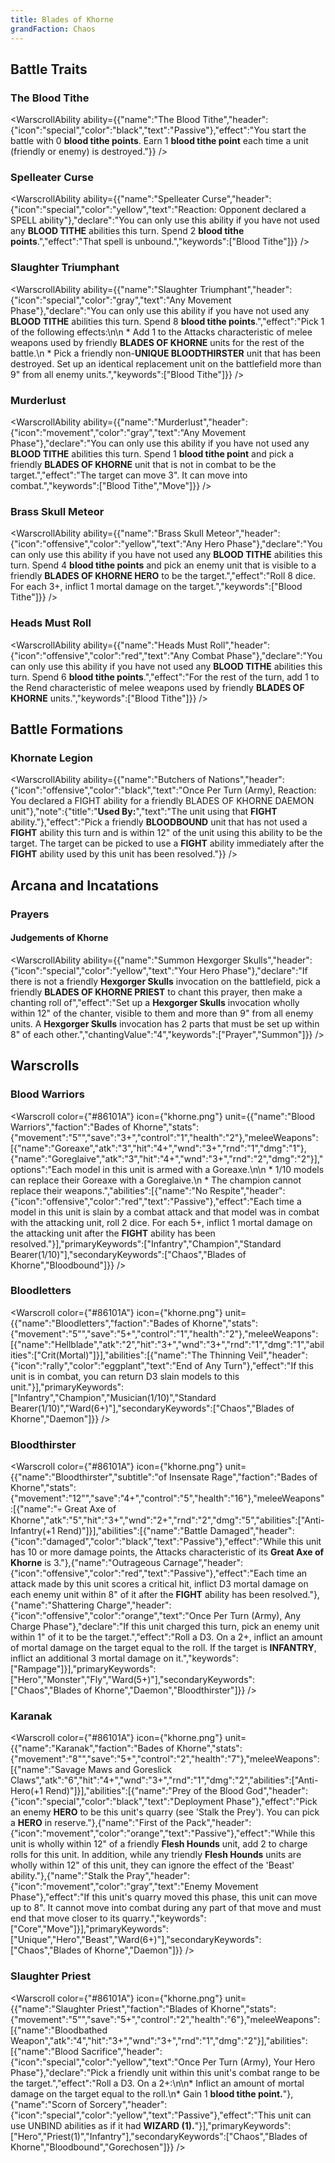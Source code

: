 ```yaml
---
title: Blades of Khorne
grandFaction: Chaos
---
```



## Battle Traits

### The Blood Tithe

<WarscrollAbility ability={{"name":"The Blood Tithe","header":{"icon":"special","color":"black","text":"Passive"},"effect":"You start the battle with 0 **blood tithe points**. Earn 1 **blood tithe point** each time a unit (friendly or enemy) is destroyed."}} />

### Spelleater Curse

<WarscrollAbility ability={{"name":"Spelleater Curse","header":{"icon":"special","color":"yellow","text":"Reaction: Opponent declared a SPELL ability"},"declare":"You can only use this ability if you have not used any **BLOOD TITHE** abilities this turn. Spend 2 **blood tithe points**.","effect":"That spell is unbound.","keywords":["Blood Tithe"]}} />

### Slaughter Triumphant

<WarscrollAbility ability={{"name":"Slaughter Triumphant","header":{"icon":"special","color":"gray","text":"Any Movement Phase"},"declare":"You can only use this ability if you have not used any **BLOOD TITHE** abilities this turn. Spend 8 **blood tithe points**.","effect":"Pick 1 of the following effects:\n\n * Add 1 to the Attacks characteristic of melee weapons used by friendly **BLADES OF KHORNE** units for the rest of the battle.\n * Pick a friendly non-**UNIQUE BLOODTHIRSTER** unit that has been destroyed. Set up an identical replacement unit on the battlefield more than 9\" from all enemy units.","keywords":["Blood Tithe"]}} />

### Murderlust

<WarscrollAbility ability={{"name":"Murderlust","header":{"icon":"movement","color":"gray","text":"Any Movement Phase"},"declare":"You can only use this ability if you have not used any **BLOOD TITHE** abilities this turn. Spend 1 **blood tithe point** and pick a friendly **BLADES OF KHORNE** unit that is not in combat to be the target.","effect":"The target can move 3\". It can move into combat.","keywords":["Blood Tithe","Move"]}} />

### Brass Skull Meteor

<WarscrollAbility ability={{"name":"Brass Skull Meteor","header":{"icon":"offensive","color":"yellow","text":"Any Hero Phase"},"declare":"You can only use this ability if you have not used any **BLOOD TITHE** abilities this turn. Spend 4 **blood tithe points** and pick an enemy unit that is visible to a friendly **BLADES OF KHORNE HERO** to be the target.","effect":"Roll 8 dice. For each 3+, inflict 1 mortal damage on the target.","keywords":["Blood Tithe"]}} />

### Heads Must Roll

<WarscrollAbility ability={{"name":"Heads Must Roll","header":{"icon":"offensive","color":"red","text":"Any Combat Phase"},"declare":"You can only use this ability if you have not used any **BLOOD TITHE** abilities this turn. Spend 6 **blood tithe points**.","effect":"For the rest of the turn, add 1 to the Rend characteristic of melee weapons used by friendly **BLADES OF KHORNE** units.","keywords":["Blood Tithe"]}} />



## Battle Formations

### Khornate Legion

<WarscrollAbility ability={{"name":"Butchers of Nations","header":{"icon":"offensive","color":"black","text":"Once Per Turn (Army), Reaction: You declared a FIGHT ability for a friendly BLADES OF KHORNE DAEMON unit"},"note":{"title":"**Used By:**","text":"The unit using that **FIGHT** ability."},"effect":"Pick a friendly **BLOODBOUND** unit that has not used a **FIGHT** ability this turn and is within 12\" of the unit using this ability to be the target. The target can be picked to use a **FIGHT** ability immediately after the **FIGHT** ability used by this unit has been resolved."}} />



## Arcana and Incatations

### Prayers

#### Judgements of Khorne

<WarscrollAbility ability={{"name":"Summon Hexgorger Skulls","header":{"icon":"special","color":"yellow","text":"Your Hero Phase"},"declare":"If there is not a friendly **Hexgorger Skulls** invocation on the battlefield, pick a friendly **BLADES OF KHORNE PRIEST** to chant this prayer, then make a chanting roll of","effect":"Set up a **Hexgorger Skulls** invocation wholly within 12\" of the chanter, visible to them and more than 9\" from all enemy units. A **Hexgorger Skulls** invocation has 2 parts that must be set up within 8\" of each other.","chantingValue":"4","keywords":["Prayer","Summon"]}} />





## Warscrolls

### Blood Warriors

<Warscroll color={"#86101A"} icon={"khorne.png"} unit={{"name":"Blood Warriors","faction":"Bades of Khorne","stats":{"movement":"5\"","save":"3+","control":"1","health":"2"},"meleeWeapons":[{"name":"Goreaxe","atk":"3","hit":"4+","wnd":"3+","rnd":"1","dmg":"1"},{"name":"Goreglaive","atk":"3","hit":"4+","wnd":"3+","rnd":"2","dmg":"2"}],"options":"Each model in this unit is armed with a Goreaxe.\n\n * 1/10 models can replace their Goreaxe with a Goreglaive.\n * The champion cannot replace their weapons.","abilities":[{"name":"No Respite","header":{"icon":"offensive","color":"red","text":"Passive"},"effect":"Each time a model in this unit is slain by a combat attack and that model was in combat with the attacking unit, roll 2 dice. For each 5+, inflict 1 mortal damage on the attacking unit after the **FIGHT** ability has been resolved."}],"primaryKeywords":["Infantry","Champion","Standard Bearer(1/10)"],"secondaryKeywords":["Chaos","Blades of Khorne","Bloodbound"]}} />

### Bloodletters

<Warscroll color={"#86101A"} icon={"khorne.png"} unit={{"name":"Bloodletters","faction":"Bades of Khorne","stats":{"movement":"5\"","save":"5+","control":"1","health":"2"},"meleeWeapons":[{"name":"Hellblade","atk":"2","hit":"3+","wnd":"3+","rnd":"1","dmg":"1","abilities":["Crit(Mortal)"]}],"abilities":[{"name":"The Thinning Veil","header":{"icon":"rally","color":"eggplant","text":"End of Any Turn"},"effect":"If this unit is in combat, you can return D3 slain models to this unit."}],"primaryKeywords":["Infantry","Champion","Musician(1/10)","Standard Bearer(1/10)","Ward(6+)"],"secondaryKeywords":["Chaos","Blades of Khorne","Daemon"]}} />

### Bloodthirster

<Warscroll color={"#86101A"} icon={"khorne.png"} unit={{"name":"Bloodthirster","subtitle":"of Insensate Rage","faction":"Bades of Khorne","stats":{"movement":"12\"","save":"4+","control":"5","health":"16"},"meleeWeapons":[{"name":"💀 Great Axe of Khorne","atk":"5","hit":"3+","wnd":"2+","rnd":"2","dmg":"5","abilities":["Anti-Infantry(+1 Rend)"]}],"abilities":[{"name":"Battle Damaged","header":{"icon":"damaged","color":"black","text":"Passive"},"effect":"While this unit has 10 or more damage points, the Attacks characteristic of its **Great Axe of Khorne** is 3."},{"name":"Outrageous Carnage","header":{"icon":"offensive","color":"red","text":"Passive"},"effect":"Each time an attack made by this unit scores a critical hit, inflict D3 mortal damage on each enemy unit within 8\" of it after the **FIGHT** ability has been resolved."},{"name":"Shattering Charge","header":{"icon":"offensive","color":"orange","text":"Once Per Turn (Army), Any Charge Phase"},"declare":"If this unit charged this turn, pick an enemy unit within 1\" of it to be the target.","effect":"Roll a D3. On a 2+, inflict an amount of mortal damage on the target equal to the roll. If the target is **INFANTRY**, inflict an additional 3 mortal damage on it.","keywords":["Rampage"]}],"primaryKeywords":["Hero","Monster","Fly","Ward(5+)"],"secondaryKeywords":["Chaos","Blades of Khorne","Daemon","Bloodthirster"]}} />

### Karanak

<Warscroll color={"#86101A"} icon={"khorne.png"} unit={{"name":"Karanak","faction":"Bades of Khorne","stats":{"movement":"8\"","save":"5+","control":"2","health":"7"},"meleeWeapons":[{"name":"Savage Maws and Goreslick Claws","atk":"6","hit":"4+","wnd":"3+","rnd":"1","dmg":"2","abilities":["Anti-Hero(+1 Rend)"]}],"abilities":[{"name":"Prey of the Blood God","header":{"icon":"special","color":"black","text":"Deployment Phase"},"effect":"Pick an enemy **HERO** to be this unit's quarry (see 'Stalk the Prey'). You can pick a **HERO** in reserve."},{"name":"First of the Pack","header":{"icon":"movement","color":"orange","text":"Passive"},"effect":"While this unit is wholly within 12\" of a friendly **Flesh Hounds** unit, add 2 to charge rolls for this unit. In addition, while any triendly **Flesh Hounds** units are wholly within 12\" of this unit, they can ignore the effect of the 'Beast' ability."},{"name":"Stalk the Pray","header":{"icon":"movement","color":"gray","text":"Enemy Movement Phase"},"effect":"If this unit's quarry moved this phase, this unit can move up to 8\". It cannot move into combat during any part of that move and must end that move closer to its quarry.","keywords":["Core","Move"]}],"primaryKeywords":["Unique","Hero","Beast","Ward(6+)"],"secondaryKeywords":["Chaos","Blades of Khorne","Daemon"]}} />

### Slaughter Priest

<Warscroll color={"#86101A"} icon={"khorne.png"} unit={{"name":"Slaughter Priest","faction":"Blades of Khorne","stats":{"movement":"5\"","save":"5+","control":"2","health":"6"},"meleeWeapons":[{"name":"Bloodbathed Weapon","atk":"4","hit":"3+","wnd":"3+","rnd":"1","dmg":"2"}],"abilities":[{"name":"Blood Sacrifice","header":{"icon":"special","color":"yellow","text":"Once Per Turn (Army), Your Hero Phase"},"declare":"Pick a friendly unit within this unit's combat range to be the target.","effect":"Roll a D3. On a 2+:\n\n* Inflict an amount of mortal damage on the target equal to the roll.\n* Gain 1 **blood tithe point.**"},{"name":"Scorn of Sorcery","header":{"icon":"special","color":"yellow","text":"Passive"},"effect":"This unit can use UNBIND abilities as if it had **WIZARD (1).**"}],"primaryKeywords":["Hero","Priest(1)","Infantry"],"secondaryKeywords":["Chaos","Blades of Khorne","Bloodbound","Gorechosen"]}} />

